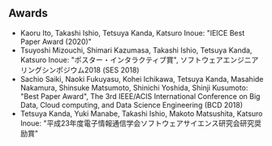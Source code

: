 ## Awards

* Kaoru Ito, Takashi Ishio, Tetsuya Kanda, Katsuro Inoue:
  "IEICE Best Paper Award (2020)"
* Tsuyoshi Mizouchi, Shimari Kazumasa, Takashi Ishio, Tetsuya Kanda, Katsuro Inoue: 
  "ポスター・インタラクティブ賞", 
  ソフトウェアエンジニアリングシンポジウム2018 (SES 2018)
* Sachio Saiki, Naoki Fukuyasu, Kohei Ichikawa, Tetsuya Kanda, Masahide Nakamura, Shinsuke Matsumoto, Shinichi Yoshida, Shinji Kusumoto:
  "Best Paper Award",
  The 3rd IEEE/ACIS International Conference on Big Data, Cloud computing, and Data Science Engineering (BCD 2018)
* Tetsuya Kanda, Yuki Manabe, Takashi Ishio, Makoto Matsushita, Katsuro Inoue: 
  "平成23年度電子情報通信学会ソフトウェアサイエンス研究会研究奨励賞"
